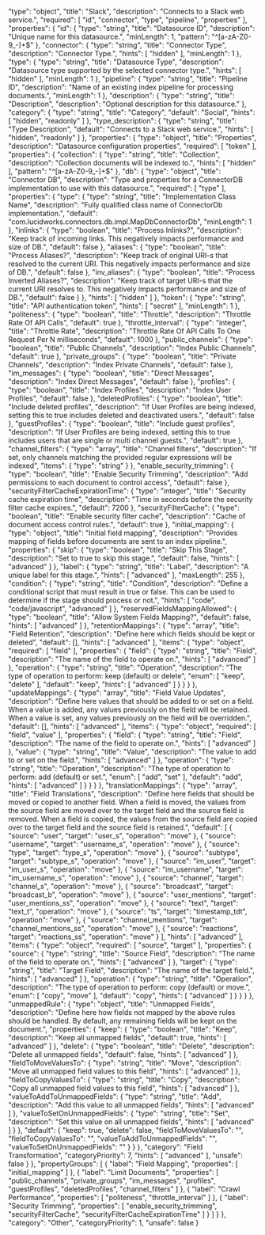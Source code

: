   "type": "object",
  "title": "Slack",
  "description": "Connects to a Slack web service.",
  "required": [
    "id",
    "connector",
    "type",
    "pipeline",
    "properties"
  ],
  "properties": {
    "id": {
      "type": "string",
      "title": "Datasource ID",
      "description": "Unique name for this datasource.",
      "minLength": 1,
      "pattern": "^[a-zA-Z0-9_-]+$"
    },
    "connector": {
      "type": "string",
      "title": "Connector Type",
      "description": "Connector Type.",
      "hints": [
        "hidden"
      ],
      "minLength": 1
    },
    "type": {
      "type": "string",
      "title": "Datasource Type",
      "description": "Datasource type supported by the selected connector type.",
      "hints": [
        "hidden"
      ],
      "minLength": 1
    },
    "pipeline": {
      "type": "string",
      "title": "Pipeline ID",
      "description": "Name of an existing index pipeline for processing documents.",
      "minLength": 1
    },
    "description": {
      "type": "string",
      "title": "Description",
      "description": "Optional description for this datasource."
    },
    "category": {
      "type": "string",
      "title": "Category",
      "default": "Social",
      "hints": [
        "hidden",
        "readonly"
      ]
    },
    "type_description": {
      "type": "string",
      "title": "Type Description",
      "default": "Connects to a Slack web service.",
      "hints": [
        "hidden",
        "readonly"
      ]
    },
    "properties": {
      "type": "object",
      "title": "Properties",
      "description": "Datasource configuration properties",
      "required": [
        "token"
      ],
      "properties": {
        "collection": {
          "type": "string",
          "title": "Collection",
          "description": "Collection documents will be indexed to.",
          "hints": [
            "hidden"
          ],
          "pattern": "^[a-zA-Z0-9_-]+$"
        },
        "db": {
          "type": "object",
          "title": "Connector DB",
          "description": "Type and properties for a ConnectorDB implementation to use with this datasource.",
          "required": [
            "type"
          ],
          "properties": {
            "type": {
              "type": "string",
              "title": "Implementation Class Name",
              "description": "Fully qualified class name of ConnectorDb implementation.",
              "default": "com.lucidworks.connectors.db.impl.MapDbConnectorDb",
              "minLength": 1
            },
            "inlinks": {
              "type": "boolean",
              "title": "Process Inlinks?",
              "description": "Keep track of incoming links. This negatively impacts performance and size of DB.",
              "default": false
            },
            "aliases": {
              "type": "boolean",
              "title": "Process Aliases?",
              "description": "Keep track of original URI-s that resolved to the current URI. This negatively impacts performance and size of DB.",
              "default": false
            },
            "inv_aliases": {
              "type": "boolean",
              "title": "Process Inverted Aliases?",
              "description": "Keep track of target URI-s that the current URI resolves to. This negatively impacts performance and size of DB.",
              "default": false
            }
          },
          "hints": [
            "hidden"
          ]
        },
        "token": {
          "type": "string",
          "title": "API authentication token",
          "hints": [
            "secret"
          ],
          "minLength": 1
        },
        "politeness": {
          "type": "boolean",
          "title": "Throttle",
          "description": "Throttle Rate Of API Calls",
          "default": true
        },
        "throttle_interval": {
          "type": "integer",
          "title": "Throttle Rate",
          "description": "Throttle Rate Of API Calls To One Request Per N milliseconds",
          "default": 1000
        },
        "public_channels": {
          "type": "boolean",
          "title": "Public Channels",
          "description": "Index Public Channels",
          "default": true
        },
        "private_groups": {
          "type": "boolean",
          "title": "Private Channels",
          "description": "Index Private Channels",
          "default": false
        },
        "im_messages": {
          "type": "boolean",
          "title": "Direct Messages",
          "description": "Index Direct Messages",
          "default": false
        },
        "profiles": {
          "type": "boolean",
          "title": "Index Profiles",
          "description": "Index User Profiles",
          "default": false
        },
        "deletedProfiles": {
          "type": "boolean",
          "title": "Include deleted profiles",
          "description": "If User Profiles are being indexed, setting this to true includes deleted and deactivated users.",
          "default": false
        },
        "guestProfiles": {
          "type": "boolean",
          "title": "Include guest profiles",
          "description": "If User Profiles are being indexed, setting this to true includes users that are single or multi channel guests.",
          "default": true
        },
        "channel_filters": {
          "type": "array",
          "title": "Channel filters",
          "description": "If set, only channels matching the provided regular expressions will be indexed",
          "items": {
            "type": "string"
          }
        },
        "enable_security_trimming": {
          "type": "boolean",
          "title": "Enable Security Trimming",
          "description": "Add permissions to each document to control access",
          "default": false
        },
        "securityFilterCacheExpirationTime": {
          "type": "integer",
          "title": "Security cache expiration time",
          "description": "Time in seconds before the security filter cache expires.",
          "default": 7200
        },
        "securityFilterCache": {
          "type": "boolean",
          "title": "Enable security filter cache",
          "description": "Cache of document access control rules.",
          "default": true
        },
        "initial_mapping": {
          "type": "object",
          "title": "Initial field mapping",
          "description": "Provides mapping of fields before documents are sent to an index pipeline.",
          "properties": {
            "skip": {
              "type": "boolean",
              "title": "Skip This Stage",
              "description": "Set to true to skip this stage.",
              "default": false,
              "hints": [
                "advanced"
              ]
            },
            "label": {
              "type": "string",
              "title": "Label",
              "description": "A unique label for this stage.",
              "hints": [
                "advanced"
              ],
              "maxLength": 255
            },
            "condition": {
              "type": "string",
              "title": "Condition",
              "description": "Define a conditional script that must result in true or false. This can be used to determine if the stage should process or not.",
              "hints": [
                "code",
                "code/javascript",
                "advanced"
              ]
            },
            "reservedFieldsMappingAllowed": {
              "type": "boolean",
              "title": "Allow System Fields Mapping?",
              "default": false,
              "hints": [
                "advanced"
              ]
            },
            "retentionMappings": {
              "type": "array",
              "title": "Field Retention",
              "description": "Define here which fields should be kept or deleted",
              "default": [],
              "hints": [
                "advanced"
              ],
              "items": {
                "type": "object",
                "required": [
                  "field"
                ],
                "properties": {
                  "field": {
                    "type": "string",
                    "title": "Field",
                    "description": "The name of the field to operate on.",
                    "hints": [
                      "advanced"
                    ]
                  },
                  "operation": {
                    "type": "string",
                    "title": "Operation",
                    "description": "The type of operation to perform: keep (default) or delete",
                    "enum": [
                      "keep",
                      "delete"
                    ],
                    "default": "keep",
                    "hints": [
                      "advanced"
                    ]
                  }
                }
              }
            },
            "updateMappings": {
              "type": "array",
              "title": "Field Value Updates",
              "description": "Define here values that should be added to or set on a field. When a value is added, any values previously on the field will be retained. When a value is set, any values previously on the field will be overridden.",
              "default": [],
              "hints": [
                "advanced"
              ],
              "items": {
                "type": "object",
                "required": [
                  "field",
                  "value"
                ],
                "properties": {
                  "field": {
                    "type": "string",
                    "title": "Field",
                    "description": "The name of the field to operate on.",
                    "hints": [
                      "advanced"
                    ]
                  },
                  "value": {
                    "type": "string",
                    "title": "Value",
                    "description": "The value to add to or set on the field.",
                    "hints": [
                      "advanced"
                    ]
                  },
                  "operation": {
                    "type": "string",
                    "title": "Operation",
                    "description": "The type of operation to perform: add (default) or set.",
                    "enum": [
                      "add",
                      "set"
                    ],
                    "default": "add",
                    "hints": [
                      "advanced"
                    ]
                  }
                }
              }
            },
            "translationMappings": {
              "type": "array",
              "title": "Field Translations",
              "description": "Define here fields that should be moved or copied to another field. When a field is moved, the values from the source field are moved over to the target field and the source field is removed. When a field is copied, the values from the source field are copied over to the target field and the source field is retained.",
              "default": [
                {
                  "source": "user",
                  "target": "user_s",
                  "operation": "move"
                },
                {
                  "source": "username",
                  "target": "username_s",
                  "operation": "move"
                },
                {
                  "source": "type",
                  "target": "type_s",
                  "operation": "move"
                },
                {
                  "source": "subtype",
                  "target": "subtype_s",
                  "operation": "move"
                },
                {
                  "source": "im_user",
                  "target": "im_user_s",
                  "operation": "move"
                },
                {
                  "source": "im_username",
                  "target": "im_username_s",
                  "operation": "move"
                },
                {
                  "source": "channel",
                  "target": "channel_s",
                  "operation": "move"
                },
                {
                  "source": "broadcast",
                  "target": "broadcast_b",
                  "operation": "move"
                },
                {
                  "source": "user_mentions",
                  "target": "user_mentions_ss",
                  "operation": "move"
                },
                {
                  "source": "text",
                  "target": "text_t",
                  "operation": "move"
                },
                {
                  "source": "ts",
                  "target": "timestamp_tdt",
                  "operation": "move"
                },
                {
                  "source": "channel_mentions",
                  "target": "channel_mentions_ss",
                  "operation": "move"
                },
                {
                  "source": "reactions",
                  "target": "reactions_ss",
                  "operation": "move"
                }
              ],
              "hints": [
                "advanced"
              ],
              "items": {
                "type": "object",
                "required": [
                  "source",
                  "target"
                ],
                "properties": {
                  "source": {
                    "type": "string",
                    "title": "Source Field",
                    "description": "The name of the field to operate on.",
                    "hints": [
                      "advanced"
                    ]
                  },
                  "target": {
                    "type": "string",
                    "title": "Target Field",
                    "description": "The name of the target field.",
                    "hints": [
                      "advanced"
                    ]
                  },
                  "operation": {
                    "type": "string",
                    "title": "Operation",
                    "description": "The type of operation to perform: copy (default) or move.",
                    "enum": [
                      "copy",
                      "move"
                    ],
                    "default": "copy",
                    "hints": [
                      "advanced"
                    ]
                  }
                }
              }
            },
            "unmappedRule": {
              "type": "object",
              "title": "Unmapped Fields",
              "description": "Define here how fields not mapped by the above rules should be handled. By default, any remaining fields will be kept on the document.",
              "properties": {
                "keep": {
                  "type": "boolean",
                  "title": "Keep",
                  "description": "Keep all unmapped fields",
                  "default": true,
                  "hints": [
                    "advanced"
                  ]
                },
                "delete": {
                  "type": "boolean",
                  "title": "Delete",
                  "description": "Delete all unmapped fields",
                  "default": false,
                  "hints": [
                    "advanced"
                  ]
                },
                "fieldToMoveValuesTo": {
                  "type": "string",
                  "title": "Move",
                  "description": "Move all unmapped field values to this field",
                  "hints": [
                    "advanced"
                  ]
                },
                "fieldToCopyValuesTo": {
                  "type": "string",
                  "title": "Copy",
                  "description": "Copy all unmapped field values to this field",
                  "hints": [
                    "advanced"
                  ]
                },
                "valueToAddToUnmappedFields": {
                  "type": "string",
                  "title": "Add",
                  "description": "Add this value to all unmapped fields",
                  "hints": [
                    "advanced"
                  ]
                },
                "valueToSetOnUnmappedFields": {
                  "type": "string",
                  "title": "Set",
                  "description": "Set this value on all unmapped fields",
                  "hints": [
                    "advanced"
                  ]
                }
              },
              "default": {
                "keep": true,
                "delete": false,
                "fieldToMoveValuesTo": "",
                "fieldToCopyValuesTo": "",
                "valueToAddToUnmappedFields": "",
                "valueToSetOnUnmappedFields": ""
              }
            }
          },
          "category": "Field Transformation",
          "categoryPriority": 7,
          "hints": [
            "advanced"
          ],
          "unsafe": false
        }
      },
      "propertyGroups": [
        {
          "label": "Field Mapping",
          "properties": [
            "initial_mapping"
          ]
        },
        {
          "label": "Limit Documents",
          "properties": [
            "public_channels",
            "private_groups",
            "im_messages",
            "profiles",
            "guestProfiles",
            "deletedProfiles",
            "channel_filters"
          ]
        },
        {
          "label": "Crawl Performance",
          "properties": [
            "politeness",
            "throttle_interval"
          ]
        },
        {
          "label": "Security Trimming",
          "properties": [
            "enable_security_trimming",
            "securityFilterCache",
            "securityFilterCacheExpirationTime"
          ]
        }
      ]
    }
  },
  "category": "Other",
  "categoryPriority": 1,
  "unsafe": false
}
